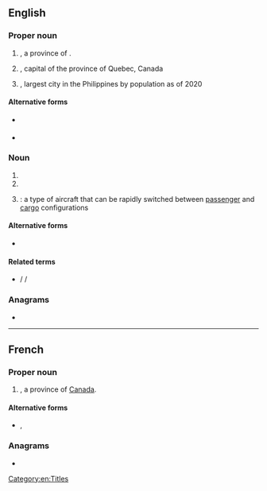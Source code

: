 {{also|Qc|qc|Qc.|Q.C.|Q. C.}}
==English==

===Proper noun===
{{en-proper noun}}

# {{abbreviation of|en|Quebec|nodot=1}}, a province of {{l|en|Canada}}.
#: {{coordinate terms|en|AB|BC|MB|NB|NL|NS|NT|NU|ON|PE|SK|YT}}
# {{abbreviation of|en|Quebec City|nodot=1}}, capital of the province of Quebec, Canada
# {{initialism of|en|Quezon City|nodot=1}}, largest city in the Philippines by population as of 2020

====Alternative forms====
* {{sense|Canadian province}} {{alter|en|Qc|Qc.}}
* {{sense|Canadian city}} {{alter|en|Q.C.|Q. C.}}

===Noun===
{{en-noun|~}}

# {{initialism of|en|Queen's Counsel}}
# {{initialism of|en|quality control}}
# {{lb|en|aviation}} {{initialism of|en|[[quick]] [[change]]|nodot=1}}: a type of aircraft that can be rapidly switched between [[passenger]] and [[cargo]] configurations

====Alternative forms====
* {{alter|en|Q.C.|Q. C.}} {{q|not including ''chloroquine''}}

====Related terms====
* {{sense|Queen's Counsel}} {{l|en|KC}} / {{l|en|K.C.}} / {{l|en|K. C.}} {{gloss|King's Counsel}}

===Anagrams===
* {{anagrams|en|a=cq|CQ}}

[[Category:en:Titles]]

----

==French==

===Proper noun===
{{head|fr|proper noun}}

# {{abbreviation of|en|[[Québec]]|dot}}, a province of [[Canada]].

====Alternative forms====
* {{l|fr|Qc}}, {{l|fr|Qc.}}

===Anagrams===
* {{l|fr|CQ}}